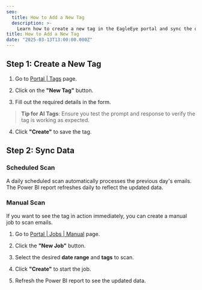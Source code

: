 ```yaml
---
seo:
  title: How to Add a New Tag
  description: >-
    Learn how to create a new tag in the EagleEye portal and sync the data to see the updated tag in action.
title: How to Add a New Tag
date: "2025-03-13T13:00:00.000Z"
---
```


## Step 1: Create a New Tag

1. Go to [Portal | Tags](https://portal.ssweagleeye.com/tags) page.

2. Click on the **"New Tag"** button.

3. Fill out the required details in the form.

> **Tip for AI Tags**: Ensure you test the prompt and response to verify the tag is working as expected.

4. Click **"Create"** to save the tag.

## Step 2: Sync Data

### Scheduled Scan

A daily scheduled scan automatically processes the previous day's emails. The Power BI report refreshes daily to reflect the updated data.

### Manual Scan

If you want to see the tag in action immediately, you can create a manual job to scan emails.

1. Go to [Portal | Jobs | Manual](https://portal.ssweagleeye.com/jobs/manual) page.

2. Click the **"New Job"** button.

3. Select the desired **date range** and **tags** to scan.

4. Click **"Create"** to start the job.

5. Refresh the Power BI report to see the updated data.
